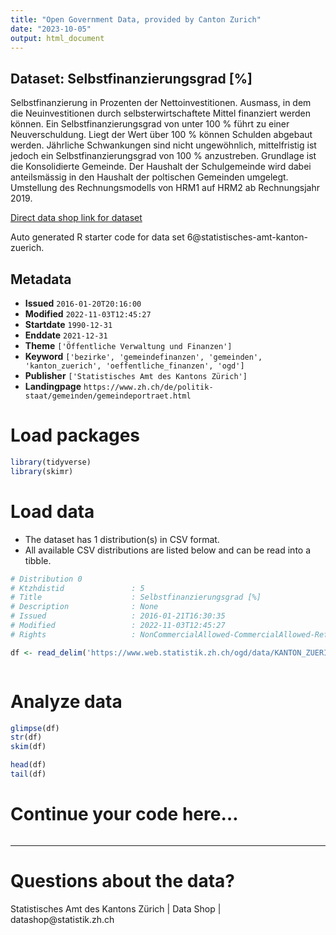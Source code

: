 ```yaml
---
title: "Open Government Data, provided by Canton Zurich"
date: "2023-10-05"
output: html_document
---
```


## Dataset: Selbstfinanzierungsgrad [%]

Selbstfinanzierung in Prozenten der Nettoinvestitionen. Ausmass, in dem die Neuinvestitionen durch selbsterwirtschaftete Mittel finanziert werden können. Ein Selbstfinanzierungsgrad von unter 100 % führt zu einer Neuverschuldung. Liegt der Wert über 100 % können Schulden abgebaut werden. Jährliche Schwankungen sind nicht ungewöhnlich, mittelfristig ist jedoch ein Selbstfinanzierungsgrad von 100 % anzustreben. Grundlage ist die Konsolidierte Gemeinde. Der Haushalt der Schulgemeinde wird dabei anteilsmässig in den Haushalt der poltischen Gemeinden umgelegt. Umstellung des Rechnungsmodells von HRM1 auf HRM2 ab Rechnungsjahr 2019.

[Direct data shop link for dataset](https://www.zh.ch/de/politik-staat/statistik-daten/datenkatalog.html#/datasets/6@statistisches-amt-kanton-zuerich)

Auto generated R starter code for data set 6@statistisches-amt-kanton-zuerich.

## Metadata

- **Issued** `2016-01-20T20:16:00`
- **Modified** `2022-11-03T12:45:27`
- **Startdate** `1990-12-31`
- **Enddate** `2021-12-31`
- **Theme** `['Öffentliche Verwaltung und Finanzen']`
- **Keyword** `['bezirke', 'gemeindefinanzen', 'gemeinden', 'kanton_zuerich', 'oeffentliche_finanzen', 'ogd']`
- **Publisher** `['Statistisches Amt des Kantons Zürich']`
- **Landingpage** `https://www.zh.ch/de/politik-staat/gemeinden/gemeindeportraet.html`


# Load packages

```r

library(tidyverse)
library(skimr)

```

# Load data

-   The dataset has 1 distribution(s) in CSV format.
-   All available CSV distributions are listed below and can be read into a tibble.

```r

# Distribution 0
# Ktzhdistid               : 5
# Title                    : Selbstfinanzierungsgrad [%]
# Description              : None
# Issued                   : 2016-01-21T16:30:35
# Modified                 : 2022-11-03T12:45:27
# Rights                   : NonCommercialAllowed-CommercialAllowed-ReferenceRequired

df <- read_delim('https://www.web.statistik.zh.ch/ogd/data/KANTON_ZUERICH_434.csv')



```

# Analyze data

```r

glimpse(df)
str(df)
skim(df)

head(df)
tail(df)

```

# Continue your code here...

```r

```

------------------------------------------------------------------------

# Questions about the data?

Statistisches Amt des Kantons Zürich | Data Shop | datashop@statistik.zh.ch
